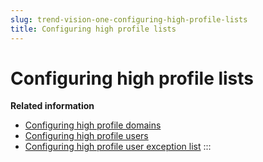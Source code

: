 ```yaml
---
slug: trend-vision-one-configuring-high-profile-lists
title: Configuring high profile lists
---
```

# Configuring high profile lists

**Related information**

- [Configuring high profile domains](configuring-high-profile-domains.mdx)
- [Configuring high profile users](configuring-high-profile-users.mdx)
- [Configuring high profile user exception list](high-profile-exception-list.mdx)
:::

